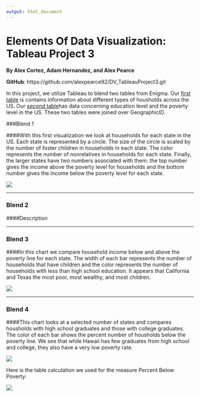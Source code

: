 ```yaml
---
output: html_document
---
```

Elements Of Data Visualization: Tableau Project 3
===
__By Alex Cortez, Adam Hernandez, and Alex Pearce__

__GitHub__: https://github.com/alexpearce92/DV_TableauProject3.git

In this project, we utilize Tableau to blend two tables from Enigma. Our [first table](https://app.enigma.io/table/us.gov.census.acs.2007.1yr.children-relationship.household-type-including-living-alone-by-relationship?row=0&col=0&page=1) is contains information about different types of housholds across the US. Our [second table](https://app.enigma.io/table/us.gov.census.acs.2007.1yr.educational-attainment.poverty-status-by-sex-by-educational-attainment?row=0&col=12&page=1&documentView=false)has data concerning education level and the poverty level in the US. These two tables were joined over GeographicID.

###Blend 1

####With this first visualization we look at households for each state in the US. Each state is represented by a circle. The size of the circle is scaled by the number of foster children in households in each state. The color represents the number of nonrelatives in households for each state. Finally, the larger states have two numbers associated with them: the top number gives the income above the poverty level for households and the bottom number gives the income below the poverty level for each state. 

![](./Blend1.png)

***

### Blend 2

####Description

<!--![](./example.png)-->

***

### Blend 3

####In this chart we compare household income below and above the poverty line for each state. The width of each bar represents the number of households that have children and the color represents the number of households with less than high school education. It appears that California and Texas the most poor, most wealthy, and most children.

![](./Blend3.png)

***

### Blend 4

####This chart looks at a selected number of states and compares housholds with high school graduates and those with college graduates. The color of each bar shows the percent number of housholds below the poverty line. We see that while Hawaii has few graduates from high school and college, they also have a very low poverty rate. 

![](./Blend4.png)

Here is the table calculation we used for the measure Percent Below Poverty:

![](./Blend4Calc.png)
